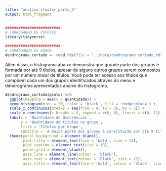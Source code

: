 ```yaml
---
title: "analise_cluster_parte_5"
output: html_fragment
---
```


```r
#########################
# CARREGANDO OS PACOTES
library(tidyverse)

#########################
# CARREGANDO OS DADOS
dendrograma_cortado <- read_rds(file = '../data/dendrograma_cortado.rds')
```

Além disso, o histograma abaixo demonstra que grande parte dos grupos é formada por até 9 títulos, apesar de alguns outros grupos serem compostos por um número maior de títulos. Você pode ter acesso aos títulos que compõem cada um dos grupos identificados através do menu e dendrograma apresentados abaixo do histograma.

```r
dendrograma_cortado$pontos %>% 
  ggplot(mapping = aes(x = quantidade)) +
  geom_histogram(bins = 20, color = 'black', fill = 'dodgerblue4') +
  scale_x_continuous(breaks = seq(from = 0, to = 36, by = 3)) +
  scale_y_continuous(n.breaks = 8, expand = c(0, 0), limits = c(0, 12)) +
  labs(x = 'Quantidade de Ocorrências',
       y = 'Quantidade de títulos no grupo',
       title = 'Títulos por Grupo',
       subtitle = 'A maior parte dos grupos é constituída por até 9 títulos, mas alguns\ngrupos são formados por uma maior quantidade de títulos') +
  theme(panel.background = element_blank(),
        plot.title = element_text(face = 'bold', size = 14),
        plot.caption = element_text(size = 10),
        panel.grid = element_blank(),
        axis.line = element_line(colour = 'black'),
        axis.text = element_text(colour = 'black', size = 12),
        axis.title = element_text(face = 'bold', colour = 'black', size = 12))
```
